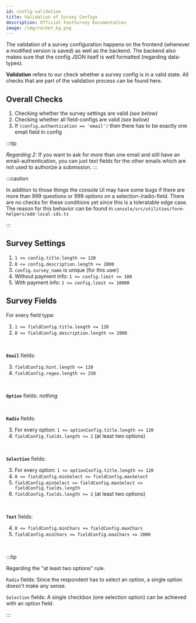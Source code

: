 ```yaml
---
id: config-validation
title: Validation of Survey Configs
description: Official FastSurvey Documentation
image: /img/rocket_bg.png
---
```


The validation of a survey configuration happens on the frontend (whenever a modified version is saved) as well as the backend. The backend also makes sure that the config JSON itself is well formatted (regarding data-types).

**Validation** refers to our check whether a survey config is in a valid state. All checks that are part of the validation process can be found here.

## Overall Checks

1. Checking whether the survey settings are valid _(see below)_
2. Checking whether all field-configs are valid _(see below)_
3. If `(config.authentication == 'email')` then there has to be exactly one email field in config

:::tip

_Regarding 2:_ If you want to ask for more than one email and still have an email-authentication, you can just text fields for the other emails which are not used to authorize a submission.
:::

:::caution

In addition to those things the console UI may have some bugs if there are more than 999 questions or 999 options on a selection-/radio-field. There are no checks for these conditions yet since this is a toleratable edge case. The reason for this behavior can be found in `console/src/utilities/form-helpers/add-local-ids.ts`

:::

## Survey Settings

1. `1 <= config.title.length <= 120`
2. `0 <= config.description.length <= 2000`
3. `config.survey_name` is unique (for this user)
4. Without payment info: `1 <= config.limit <= 100`
5. With payment info: `1 <= config.limit <= 10000`

## Survey Fields

For every field type:

1. `1 <= fieldConfig.title.length <= 120`
2. `0 <= fieldConfig.description.length <= 2000`

<br />

**`Email`** fields:

3. `fieldConfig.hint.length <= 120`
4. `fieldConfig.regex.length <= 250`

<br />

**`Option`** fields: _nothing_

<br />

**`Radio`** fields:

3. For every option: `1 <= optionConfig.title.length <= 120`
4. `fieldConfig.fields.length >= 2` (at least two options)

<br />

**`Selection`** fields:

3. For every option: `1 <= optionConfig.title.length <= 120`
4. `0 <= fieldConfig.minSelect <= fieldConfig.maxSelect`
5. `fieldConfig.minSelect <= fieldConfig.maxSelect <= fieldConfig.fields.length`
6. `fieldConfig.fields.length >= 2` (at least two options)

<br />

**`Text`** fields:

4. `0 <= fieldConfig.minChars <= fieldConfig.maxChars`
5. `fieldConfig.minChars <= fieldConfig.maxChars <= 2000`

<br />

:::tip

Regarding the "at least two options" rule.

`Radio` fields: Since the respondent has to select an option, a single option doesn't make any sense.

`Selection` fields: A single checkbox (one selection option) can be achieved with an option field.

:::
